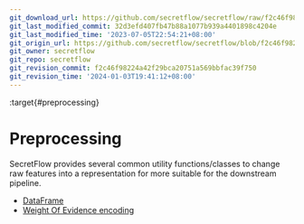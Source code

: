 ```yaml
---
git_download_url: https://github.com/secretflow/secretflow/raw/f2c46f98224a42f29bca20751a569bbfac39f750/docs/user_guide/preprocessing/index.rst
git_last_modified_commit: 32d3efd407fb47b88a1077b939a4401898c4204e
git_last_modified_time: '2023-07-05T22:54:21+08:00'
git_origin_url: https://github.com/secretflow/secretflow/blob/f2c46f98224a42f29bca20751a569bbfac39f750/docs/user_guide/preprocessing/index.rst
git_owner: secretflow
git_repo: secretflow
git_revision_commit: f2c46f98224a42f29bca20751a569bbfac39f750
git_revision_time: '2024-01-03T19:41:12+08:00'
---
```


:target{#preprocessing}

# Preprocessing

SecretFlow provides several common utility functions/classes to change raw
features into a representation for more suitable for the downstream pipeline.

<TableOfContents>


  - [DataFrame](DataFrame.mdx)
  - [Weight Of Evidence encoding](WeightOfEvidenceEncoding.mdx)
</TableOfContents>
